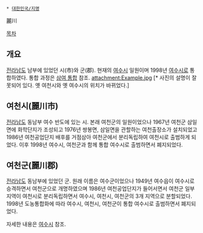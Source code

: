  * [[대한민국/지명]]

麗川

[[목차]]
== 개요 ==
[[전라남도]] 남부에 있었던 시(市)와 군(郡). 현재의 [[여수시]] 일원이며 1998년 [[여수시]]로 통합하였다. 통합 과정은 [[삼여 통합]] 참조. 
attachment:Example.jpg
[* 사진의 설명이 잘못되어 있다. 옛 여천시와 옛 여수시의 위치가 바뀌었다.]

== 여천시(麗川市) == 
[[전라남도]] 동남부 여수 반도에 있는 시. 본래 여천군의 일원이었으나 1967년 여천군 삼일면에 화학단지가 조성되고 1976년 쌍봉면, 삼일면을 관할하는 여천출장소가 설치되었고 1986년 여천공업단지 배후를 거점삼아 여천군에서 분리독립하여 여천시로 출범하게 되었다. 이후 1998년 여수시, 여천군과 함께 통합 여수시로 출범하면서 폐지되었다. 

== 여천군(麗川郡) == 
[[전라남도]] 동남부에 있었던 군. 원래 이름은 여수군이었으나 1949년 여수읍이 여수시로 승격하면서 여천군으로 개명하였으며 1986년 여천공업단지가 들어서면서 여천군 일부지역이 여천시로 분리독립하면서 여수시, 여천시, 여천군의 3개 지역으로 분할되었다. 1998년 도농통합화에 따라 여수시, 여천시, 여천군이 통합 여수시로 출범하면서 폐지되었다. 

자세한 내용은 [[여수시]] 참조.
